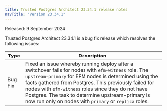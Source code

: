 ```yaml
---
title: Trusted Postgres Architect 23.34.1 release notes 
navTitle: "Version 23.34.1"
---
```


Released: 9 September 2024

Trusted Postgres Architect 23.34.1 is a bug fix release which resolves the following issues:

| Type          | Description                                                                                                                                                                                                                                                                                                                                                                                                            |
|---------------|------------------------------------------------------------------------------------------------------------------------------------------------------------------------------------------------------------------------------------------------------------------------------------------------------------------------------------------------------------------------------------------------------------------------|
| Bug Fix | Fixed an issue whereby running deploy after a switchover fails for nodes with `efm-witness` role. The `upstream-primary` for EFM nodes is determined using the facts gathered from Postgres. This previously failed for nodes with `efm-witness` roles  since they do not have Postgres. The task to determine upstream-primary is now run only on nodes with `primary` or `replica` roles.  |